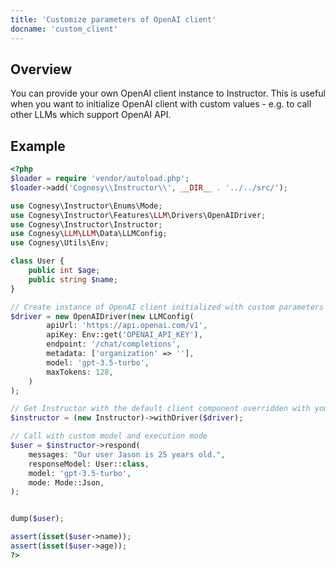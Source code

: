 ```yaml
---
title: 'Customize parameters of OpenAI client'
docname: 'custom_client'
---
```


## Overview

You can provide your own OpenAI client instance to Instructor. This is useful
when you want to initialize OpenAI client with custom values - e.g. to call
other LLMs which support OpenAI API.


## Example

```php
<?php
$loader = require 'vendor/autoload.php';
$loader->add('Cognesy\\Instructor\\', __DIR__ . '../../src/');

use Cognesy\Instructor\Enums\Mode;
use Cognesy\Instructor\Features\LLM\Drivers\OpenAIDriver;
use Cognesy\Instructor\Instructor;
use Cognesy\LLM\LLM\Data\LLMConfig;
use Cognesy\Utils\Env;

class User {
    public int $age;
    public string $name;
}

// Create instance of OpenAI client initialized with custom parameters
$driver = new OpenAIDriver(new LLMConfig(
        apiUrl: 'https://api.openai.com/v1',
        apiKey: Env::get('OPENAI_API_KEY'),
        endpoint: '/chat/completions',
        metadata: ['organization' => ''],
        model: 'gpt-3.5-turbo',
        maxTokens: 128,
    )
);

// Get Instructor with the default client component overridden with your own
$instructor = (new Instructor)->withDriver($driver);

// Call with custom model and execution mode
$user = $instructor->respond(
    messages: "Our user Jason is 25 years old.",
    responseModel: User::class,
    model: 'gpt-3.5-turbo',
    mode: Mode::Json,
);


dump($user);

assert(isset($user->name));
assert(isset($user->age));
?>
```
